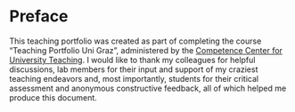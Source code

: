 # Preface {.unnumbered}

This teaching portfolio was created as part of completing the course "Teaching Portfolio Uni Graz", administered by the [Competence Center for University Teaching](https://lehrkompetenz.uni-graz.at/en/). I would like to thank my colleagues for helpful discussions, lab members for their input and support of my craziest teaching endeavors and, most importantly, students for their critical assessment and anonymous constructive feedback, all of which helped me produce this document.